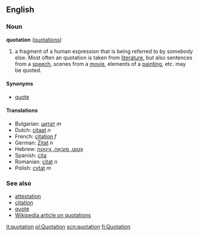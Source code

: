 ==English==
===Noun===
'''quotation''' ([[quotations]])

# a fragment of a human expression that is being referred to by somebody else.  Most often an quotation is taken from [[literature]], but also sentences from a [[speech]], scenes from a [[movie]], elements of a [[painting]], etc. may be quoted.

====Synonyms====
*[[quote]]

====Translations====
*Bulgarian: [[цитат]] ''m''
*Dutch: [[citaat]] ''n''
*French: [[citation]] ''f''
*German: [[Zitat]] ''n''
*Hebrew: [[צִטּוּט, מוּבָאָה, צִיטָטָה]]
*Spanish: [[cita]]
*Romanian: [[citat]] ''n''
*Polish: [[cytat]] ''m''

===See also===
*[[attestation]]
*[[citation]]
*[[quote]]
*[[w:Quotation|Wikipedia article on quotations]]

[[it:quotation]]
[[pl:Quotation]]
[[scn:quotation]]
[[fi:Quotation]]